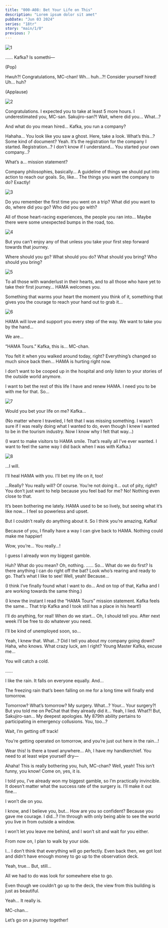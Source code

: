 ```yaml
---
title: "000-A08: Bet Your Life on This"
description: "Lorem ipsum dolor sit amet"
pubDate: "Jun 03 2024"
series: "18tr"
story: "main/1/0"
previous: 7
---
```



<Location name="HAMA Ward 3 Building - Rooftop"/>

![1](1.png)

<Bubble character="Kafka">
……
</Bubble>

<Bubble mc>
Kafka? Is somethi—
</Bubble>

(Pop)

<Bubble mc>
Hwuh?!
</Bubble>

<Bubble character="Kafka">
Congratulations, MC-chan!
</Bubble>

<Bubble mc>
Wh… huh…?!
</Bubble>

<Bubble character="Kafka">
Consider yourself hired!
</Bubble>

<Bubble mc>
Uh… huh?
</Bubble>

(Applause)

![2](2.png)

<Bubble character="Sakujiro">
Congratulations. I expected you to take at least 5 more hours. I underestimated you, MC-san.
</Bubble>

<Bubble mc>
Sakujiro-san?! Wait, where did you… What…?

And what do you mean hired… Kafka, you run a company?
</Bubble>

<Bubble character="Kafka">
Hahaha… You look like you saw a ghost. Here, take a look.
</Bubble>

<Bubble mc>
What’s this…? Some kind of document?
</Bubble>

<Bubble character="Kafka">
Yeah. It’s the registration for the company I started.
</Bubble>

<Bubble mc>
Registration…? I don’t know if I understand… You started your own company…?

What’s a… mission statement?
</Bubble>

<Bubble character="Kafka">
Company philosophies, basically… A guideline of things we should put into action to reach our goals.
</Bubble>

<Bubble mc>
So, like… The things you want the company to do?
</Bubble>

<Bubble character="Kafka">
Exactly!
</Bubble>

![3](3.png)

<Bubble character="Kafka">
Do you remember the first time you went on a trip? What did you want to do, where did you go? Who did you go with?

All of those heart-racing experiences, the people you ran into… Maybe there were some unexpected bumps in the road, too.
</Bubble>

![4](4.png)

<Bubble character="Kafka">
But you can’t enjoy any of that unless you take your first step forward towards that journey.

Where should you go? What should you do? What should you bring? Who should you bring?
</Bubble>

![5](5.png)

<Bubble character="Kafka">
To all those with wanderlust in their hearts, and to all those who have yet to take their first journey… HAMA welcomes you.

Something that warms your heart the moment you think of it, something that gives you the courage to reach your hand out to grab it…
</Bubble>

![6](6.png)

<Bubble character="Kafka">
HAMA will love and support you every step of the way. We want to take you by the hand…

We are…
</Bubble>

<Bubble2 character1="Kafka" character2="MC">
“HAMA Tours.”
</Bubble2>

<Bubble mc>
Kafka, this is…
</Bubble>

<Bubble character="Kafka">
MC-chan.

You felt it when you walked around today, right? Everything’s changed so much since back then… HAMA is hurting right now.

I don’t want to be cooped up in the hospital and only listen to your stories of the outside world anymore.

I want to bet the rest of this life I have and renew HAMA. I need you to be with me for that. So…
</Bubble>

![7](7.png)

<Bubble character="Kafka">
Would you bet your life on me?
</Bubble>

<Bubble mc>
Kafka…

(No matter where I traveled, I felt that I was missing something. I wasn’t sure if I was really doing what I wanted to do, even though I knew I wanted to be in the tourism industry. Now I know why I felt that way…)

(I want to make visitors to HAMA smile. That’s really all I’ve ever wanted. I want to feel the same way I did back when I was with Kafka.)
</Bubble>

![8](8.png)

<Bubble mc>
…I will.

I’ll heal HAMA with you. I’ll bet my life on it, too!
</Bubble>

<Bubble character="Kafka">
…Really? You really will?
</Bubble>

<Bubble mc>
Of course.
</Bubble>

<Bubble character="Kafka">
You’re not doing it… out of pity, right? You don’t just want to help because you feel bad for me?
</Bubble>

<Bubble mc>
No! Nothing even close to that.

It’s been bothering me lately. HAMA used to be so lively, but seeing what it’s like now… I feel so powerless and upset.

But I couldn’t really do anything about it. So I think you’re amazing, Kafka!

Because of you, I finally have a way I can give back to HAMA. Nothing could make me happier!
</Bubble>

<Bubble character="Kafka">
Wow, you’re… You really…!

I guess I already won my biggest gamble.
</Bubble>

<Bubble mc>
Huh? What do you mean?
</Bubble>

<Bubble character="Kafka">
Oh, nothing.
</Bubble>

<Bubble character="Sakujiro">
……
</Bubble>

<Bubble mc>
So… What do we do first? Is there anything I can do right off the bat?
</Bubble>

<Bubble character="Kafka">
Look who’s rearing and ready to go. That’s what I like to see!
</Bubble>

<Bubble mc>
Well, yeah! Because…

(I think I’ve finally found what I want to do… And on top of that, Kafka and I are working towards the same thing.)

(I knew the instant I read the “HAMA Tours” mission statement. Kafka feels the same… That trip Kafka and I took still has a place in his heart!)

I’ll do anything, for real! When do we start… Oh, I should tell you. After next week I’ll be free to do whatever you need.

I’ll be kind of unemployed soon, so…
</Bubble>

<Bubble character="Kafka">
Yeah, I knew that.
</Bubble>

<Bubble mc>
What…? Did I tell you about my company going down?
</Bubble>

<Bubble character="Kafka">
Haha, who knows. What crazy luck, am I right?
</Bubble>

<Bubble character="Sakujiro">
Young Master Kafka, excuse me…

You will catch a cold.
</Bubble>

<Bubble character="Kafka">
……

I like the rain. It falls on everyone equally. And…

The freezing rain that’s been falling on me for a long time will finally end tomorrow.
</Bubble>

<Bubble mc>
Tomorrow? What’s tomorrow?
</Bubble>

<Bubble character="Kafka">
My surgery.
</Bubble>

<Bubble mc>
What…? Your… Your surgery?! But you told me on PeChat that they already did it…
</Bubble>

<Bubble character="Kafka">
Yeah, I lied.
</Bubble>

<Bubble mc>
What?! But, Sakujiro-san…
</Bubble>

<Bubble character="Sakujiro">
My deepest apologies. My 879th ability pertains to participating in emergency collusions.
</Bubble>

<Bubble mc>
You, too…?

Wait, I’m getting off track!

You’re getting operated on tomorrow, and you’re just out here in the rain…!

Wear this! Is there a towel anywhere… Ah, I have my handkerchief. You need to at least wipe yourself dry—
</Bubble>

<Bubble character="Kafka">
Ahaha! This is really bothering you, huh, MC-chan?
</Bubble>

<Bubble mc>
Well, yeah! This isn’t funny, you know!
</Bubble>

<Bubble character="Kafka">
Come on, yes, it is.

I told you, I’ve already won my biggest gamble, so I’m practically invincible. It doesn’t matter what the success rate of the surgery is. I’ll make it out fine…

I won’t die on you.
</Bubble>

<Bubble mc>
I know, and I believe you, but… How are you so confident?
</Bubble>

<Bubble character="Kafka">
Because you gave me courage.
</Bubble>

<Bubble mc>
I did…?
</Bubble>

<Bubble character="Kafka">
I’m through with only being able to see the world you live in from outside a window.

I won’t let you leave me behind, and I won’t sit and wait for you either.

From now on, I plan to walk by your side.

I… I don’t think that everything will go perfectly. Even back then, we got lost and didn’t have enough money to go up to the observation deck.
</Bubble>

<Bubble mc>
Yeah, true… But, still…

All we had to do was look for somewhere else to go.

Even though we couldn’t go up to the deck, the view from this building is just as beautiful.
</Bubble>

<Bubble character="Kafka">
Yeah… It really is.

MC-chan…

Let’s go on a journey together!
</Bubble>
